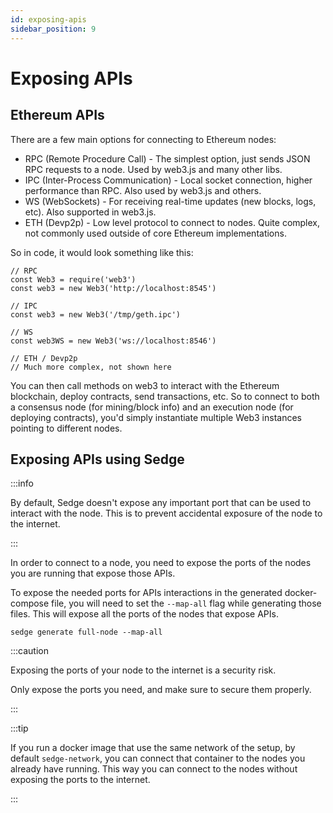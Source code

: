 ```yaml
---
id: exposing-apis
sidebar_position: 9
---
```


# Exposing APIs

## Ethereum APIs

There are a few main options for connecting to Ethereum nodes:

- RPC (Remote Procedure Call) - The simplest option, just sends JSON RPC requests to a node. Used by web3.js and many other libs.
- IPC (Inter-Process Communication) - Local socket connection, higher performance than RPC. Also used by web3.js and others.
- WS (WebSockets) - For receiving real-time updates (new blocks, logs, etc). Also supported in web3.js.
- ETH (Devp2p) - Low level protocol to connect to nodes. Quite complex, not commonly used outside of core Ethereum implementations.

So in code, it would look something like this:
```
// RPC
const Web3 = require('web3')
const web3 = new Web3('http://localhost:8545')

// IPC
const web3 = new Web3('/tmp/geth.ipc')

// WS
const web3WS = new Web3('ws://localhost:8546')

// ETH / Devp2p
// Much more complex, not shown here
```

You can then call methods on web3 to interact with the Ethereum blockchain, deploy contracts, send transactions, etc.
So to connect to both a consensus node (for mining/block info) and an execution node (for deploying contracts), you'd
simply instantiate multiple Web3 instances pointing to different nodes.

## Exposing APIs using Sedge

:::info

By default, Sedge doesn't expose any important port that can be used to interact with the node.
This is to prevent accidental exposure of the node to the internet.

:::

In order to connect to a node, you need to expose the ports of the nodes you are running that expose those APIs.


To expose the needed ports for APIs interactions in the generated docker-compose file, you will need to set the
`--map-all` flag while generating those files. This will expose all the ports of the nodes that expose APIs.

```
sedge generate full-node --map-all
```

:::caution

Exposing the ports of your node to the internet is a security risk.

Only expose the ports you need, and make sure to secure them properly.

:::

:::tip

If you run a docker image that use the same network of the setup, by default `sedge-network`, you can connect that container to the nodes you already have running. This way you can connect to the nodes without exposing the ports to the internet.

:::